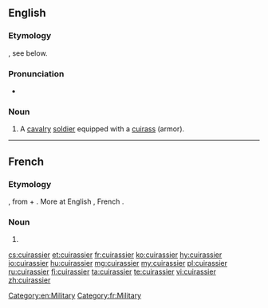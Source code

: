==English==

===Etymology===
{{borrowing|fr|cuirassier|lang=en}}, see below.

===Pronunciation===
* {{rhymes|ɪə(ɹ)|lang=en}}

===Noun===
{{en-noun}}

# {{context|historical|lang=en}} A [[cavalry]] [[soldier]] equipped with a [[cuirass]] (armor).

[[Category:en:Military]]

----

==French==

===Etymology===
{{etyl|fro|fr}} {{term|cuiracer|lang=fro}}, from {{term|cuirace|lang=fro}} + {{term|-er|lang=fro}}. More at English {{term|cuirass|lang=en}}, French {{term|cuirasse|lang=fr}}.

===Noun===
{{fr-noun|m}}

# {{l|en|cuirassier}}

[[Category:fr:Military]]

[[cs:cuirassier]]
[[et:cuirassier]]
[[fr:cuirassier]]
[[ko:cuirassier]]
[[hy:cuirassier]]
[[io:cuirassier]]
[[hu:cuirassier]]
[[mg:cuirassier]]
[[my:cuirassier]]
[[pl:cuirassier]]
[[ru:cuirassier]]
[[fi:cuirassier]]
[[ta:cuirassier]]
[[te:cuirassier]]
[[vi:cuirassier]]
[[zh:cuirassier]]
